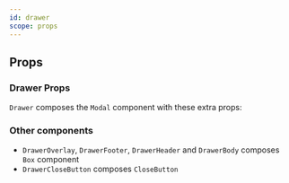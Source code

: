 ```yaml
---
id: drawer
scope: props
---
```


## Props

### Drawer Props

`Drawer` composes the `Modal` component with these extra props:

<PropsTable of='Drawer' />

### Other components

- `DrawerOverlay`, `DrawerFooter`, `DrawerHeader` and `DrawerBody` composes
  `Box` component
- `DrawerCloseButton` composes `CloseButton`

